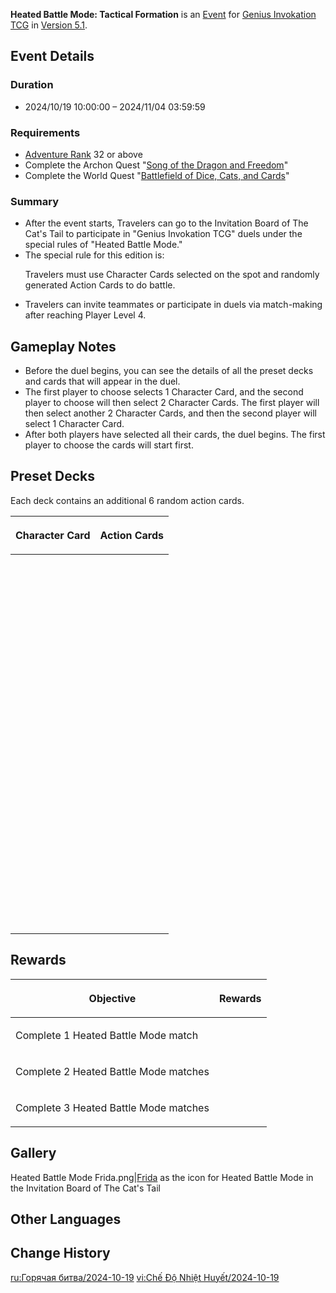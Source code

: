 {{Event
|name       = Heated Battle Mode: Tactical Formation
|image      = Heated Battle Mode Tactical Formation 2024-10-19.png
|type       = In-Game
|group      = Heated Battle Mode
|time_known = yes
|time_start = 2024-10-19 10:00:00
|time_end   = 2024-11-04 03:59:59
|link       = https://www.hoyolab.com/article/34311656
}}
'''Heated Battle Mode: Tactical Formation''' is an [[Event]] for [[Genius Invokation TCG]] in [[Version 5.1]].

==Event Details==
===Duration===
* 2024/10/19 10:00:00 – 2024/11/04 03:59:59

===Requirements===
* [[Adventure Rank]] 32 or above
* Complete the Archon Quest "[[Song of the Dragon and Freedom]]"
* Complete the World Quest "[[Battlefield of Dice, Cats, and Cards]]"

===Summary===
* After the event starts, Travelers can go to the Invitation Board of The Cat's Tail to participate in "Genius Invokation TCG" duels under the special rules of "Heated Battle Mode."
* The special rule for this edition is: <section begin="special_rule" />Travelers must use Character Cards selected on the spot and randomly generated Action Cards to do battle.<section end="special_rule" />
* Travelers can invite teammates or participate in duels via match-making after reaching Player Level 4.

==Gameplay Notes== 
* Before the duel begins, you can see the details of all the preset decks and cards that will appear in the duel.
* The first player to choose selects 1 Character Card, and the second player to choose will then select 2 Character Cards. The first player will then select another 2 Character Cards, and then the second player will select 1 Character Card.
* After both players have selected all their cards, the duel begins. The first player to choose the cards will start first.

==Preset Decks==
Each deck contains an additional 6 random action cards. 
{| class="article-table"
!Character Card
!Action Cards
|-
|{{TCG Card|Ganyu|caption=1}}
|{{TCG Card List|Undivided Heart;Undivided Heart;Amos' Bow;Thundering Poise|caption=1}}
|-
|{{TCG Card|Diona|caption=1}}
|{{TCG Card List|Shaken, Not Purred;Shaken, Not Purred;Sacrificial Bow;Blizzard Strayer|caption=1}}
|-
|{{TCG Card|Kaeya|caption=1}}
|{{TCG Card List|Cold-Blooded Strike;Cold-Blooded Strike;Favonius Sword;Lucky Dog's Silver Circlet|caption=1}}
|-
|{{TCG Card|Chongyun|caption=1}}
|{{TCG Card List|Steady Breathing;Steady Breathing;White Iron Greatsword;Broken Rime's Echo|caption=1}}
|-
|{{TCG Card|Kamisato Ayaka|caption=1}}
|{{TCG Card List|Kanten Senmyou Blessing;Kanten Senmyou Blessing;Skyward Blade;Broken Rime's Echo|caption=1}}
|-
|{{TCG Card|Eula|caption=1}}
|{{TCG Card List|Wellspring of War-Lust;Wellspring of War-Lust;Sacrificial Greatsword;Gambler's Earrings|caption=1}}
|-
|{{TCG Card|Shenhe|caption=1}}
|{{TCG Card List|Mystical Abandon;Mystical Abandon;Moonpiercer;Blizzard Strayer|caption=1}}
|-
|{{TCG Card|Qiqi|caption=1}}
|{{TCG Card List|Rite of Resurrection;Rite of Resurrection;Favonius Sword;General's Ancient Helm|caption=1}}
|-
|{{TCG Card|Layla|caption=1}}
|{{TCG Card List|Light's Remit;Light's Remit;Traveler's Handy Sword;Heart of Khvarena's Brilliance|caption=1}}
|-
|{{TCG Card|Charlotte|caption=1}}
|{{TCG Card List|A Summation of Interest;A Summation of Interest;Sacrificial Fragments;Ocean-Hued Clam|caption=1}}
|-
|{{TCG Card|Wriothesley|caption=1}}
|{{TCG Card List|Terror for the Evildoers;Terror for the Evildoers;Cashflow Supervision;Marechaussee Hunter|caption=1}}
|-
|{{TCG Card|Freminet|caption=1}}
|{{TCG Card List|Moment of Waking and Resolve;Moment of Waking and Resolve;The Bell;Veteran's Visage|caption=1}}
|-
|{{TCG Card|Fatui Cryo Cicin Mage|caption=1}}
|{{TCG Card List|Cicin's Cold Glare;Cicin's Cold Glare;Broken Rime's Echo;Flowing Rings|caption=1}}
|-
|{{TCG Card|La Signora|caption=1}}
|{{TCG Card List|Pain for Pain;Pain for Pain;Blizzard Strayer;Crimson Witch of Flames|caption=1}}
|-
|{{TCG Card|Cryo Hypostasis|caption=1}}
|{{TCG Card List|Sternfrost Prism;Sternfrost Prism;Broken Rime's Echo;Flowing Rings|caption=1}}
|-
|{{TCG Card|Frost Operative|caption=1}}
|{{TCG Card List|Rimeflow Rapier;Rimeflow Rapier;Broken Rime's Echo;Instructor's Cap|caption=1}}
|-
|{{TCG Card|Barbara|caption=1}}
|{{TCG Card List|Glorious Season;Glorious Season;Magic Guide;Crown of Watatsumi|caption=1}}
|-
|{{TCG Card|Xingqiu|caption=1}}
|{{TCG Card List|The Scent Remained;The Scent Remained;Favonius Sword;Exile's Circlet|caption=1}}
|-
|{{TCG Card|Mona|caption=1}}
|{{TCG Card List|Prophecy of Submersion;Prophecy of Submersion;Sacrificial Fragments;Wine-Stained Tricorne|caption=1}}
|-
|{{TCG Card|Tartaglia|caption=1}}
|{{TCG Card List|Abyssal Mayhem: Hydrospout;Abyssal Mayhem: Hydrospout;Skyward Harp;Wine-Stained Tricorne|caption=1}}
|-
|{{TCG Card|Sangonomiya Kokomi|caption=1}}
|{{TCG Card List|Tamakushi Casket;Tamakushi Casket;Fruit of Fulfillment;Ocean-Hued Clam|caption=1}}
|-
|{{TCG Card|Kamisato Ayato|caption=1}}
|{{TCG Card List|Kyouka Fuushi;Kyouka Fuushi;Skyward Blade;Echoes of an Offering|caption=1}}
|-
|{{TCG Card|Candace|caption=1}}
|{{TCG Card List|The Overflow;The Overflow;Vortex Vanquisher;Heart of Depth|caption=1}}
|-
|{{TCG Card|Nilou|caption=1}}
|{{TCG Card List|The Starry Skies Their Flowers Rain;The Starry Skies Their Flowers Rain;Traveler's Handy Sword;Heart of Depth|caption=1}}
|-
|{{TCG Card|Yelan|caption=1}}
|{{TCG Card List|Turn Control;Turn Control;End of the Line;Capricious Visage|caption=1}}
|-
|{{TCG Card|Neuvillette|caption=1}}
|{{TCG Card List|Heir to the Ancient Sea's Authority;Heir to the Ancient Sea's Authority;Tome of the Eternal Flow;Veteran's Visage|caption=1}}
|-
|{{TCG Card|Furina|caption=1}}
|{{TCG Card List|"Hear Me — Let Us Raise the Chalice of Love!";"Hear Me — Let Us Raise the Chalice of Love!";Splendor of Tranquil Waters;Marechaussee Hunter|caption=1}}
|-
|{{TCG Card|Rhodeia of Loch|caption=1}}
|{{TCG Card List|Streaming Surge;Streaming Surge;Wine-Stained Tricorne;Lucky Dog's Silver Circlet|caption=1}}
|-
|{{TCG Card|Mirror Maiden|caption=1}}
|{{TCG Card List|Mirror Cage;Mirror Cage;Heart of Depth;Traveling Doctor's Handkerchief|caption=1}}
|-
|{{TCG Card|Abyss Herald: Wicked Torrents|caption=1}}
|{{TCG Card List|Surging Undercurrent;Surging Undercurrent;Wine-Stained Tricorne;Vourukasha's Glow|caption=1}}
|-
|{{TCG Card|All-Devouring Narwhal|caption=1}}
|{{TCG Card List|Lightless Feeding;Lightless Feeding;Heart of Depth;Golden Troupe|caption=1}}
|-
|{{TCG Card|Hydro Hilichurl Rogue|caption=1}}
|{{TCG Card List|Featherweight Foam;Featherweight Foam;Heart of Depth;Ornate Kabuto|caption=1}}
|-
|{{TCG Card|Diluc|caption=1}}
|{{TCG Card List|Flowing Flame;Flowing Flame;Sacrificial Greatsword;Crimson Witch of Flames|caption=1}}
|-
|{{TCG Card|Xiangling|caption=1}}
|{{TCG Card List|Crossfire;Crossfire;Moonpiercer;Shadow of the Sand King|caption=1}}
|-
|{{TCG Card|Bennett|caption=1}}
|{{TCG Card List|Grand Expectation;Grand Expectation;Aquila Favonia;Crown of Watatsumi|caption=1}}
|-
|{{TCG Card|Amber|caption=1}}
|{{TCG Card List|Bunny Triggered;Bunny Triggered;King's Squire;Crimson Witch of Flames|caption=1}}
|-
|{{TCG Card|Yoimiya|caption=1}}
|{{TCG Card List|Naganohara Meteor Swarm;Naganohara Meteor Swarm;Skyward Harp;Shimenawa's Reminiscence|caption=1}}
|-
|{{TCG Card|Klee|caption=1}}
|{{TCG Card List|Pounding Surprise;Pounding Surprise;Skyward Atlas;Witch's Scorching Hat|caption=1}}
|-
|{{TCG Card|Hu Tao|caption=1}}
|{{TCG Card List|Sanguine Rouge;Sanguine Rouge;White Tassel;Flowing Rings|caption=1}}
|-
|{{TCG Card|Yanfei|caption=1}}
|{{TCG Card List|Right of Final Interpretation;Right of Final Interpretation;Tulaytullah's Remembrance;Witch's Scorching Hat|caption=1}}
|-
|{{TCG Card|Dehya|caption=1}}
|{{TCG Card List|Stalwart and True;Stalwart and True;Beacon of the Reed Sea;Vourukasha's Glow|caption=1}}
|-
|{{TCG Card|Lyney|caption=1}}
|{{TCG Card List|Conclusive Ovation;Conclusive Ovation;Raven Bow;Thundering Poise|caption=1}}
|-
|{{TCG Card|Thoma|caption=1}}
|{{TCG Card List|A Subordinate's Skills;A Subordinate's Skills;Moonpiercer;Adventurer's Bandana|caption=1}}
|-
|{{TCG Card|Xinyan|caption=1}}
|{{TCG Card List|Rockin' in a Flaming World;Rockin' in a Flaming World;Forest Regalia;Crimson Witch of Flames|caption=1}}
|-
|{{TCG Card|Chevreuse|caption=1}}
|{{TCG Card List|Vanguard's Coordinated Tactics;Vanguard's Coordinated Tactics;Rightful Reward;Gambler's Earrings|caption=1}}
|-
|{{TCG Card|Fatui Pyro Agent|caption=1}}
|{{TCG Card List|Paid in Full;Paid in Full;Witch's Scorching Hat;Gambler's Earrings|caption=1}}
|-
|{{TCG Card|Abyss Lector: Fathomless Flames|caption=1}}
|{{TCG Card List|Embers Rekindled;Embers Rekindled;Crimson Witch of Flames;Exile's Circlet|caption=1}}
|-
|{{TCG Card|Eremite Scorching Loremaster|caption=1}}
|{{TCG Card List|Scorpocalypse;Scorpocalypse;Vourukasha's Glow;Traveling Doctor's Handkerchief|caption=1}}
|-
|{{TCG Card|Emperor of Fire and Iron|caption=1}}
|{{TCG Card List|Molten Mail;Molten Mail;Witch's Scorching Hat;General's Ancient Helm|caption=1}}
|-
|{{TCG Card|Fischl|caption=1}}
|{{TCG Card List|Stellar Predator;Stellar Predator;Raven Bow;Gilded Dreams|caption=1}}
|-
|{{TCG Card|Razor|caption=1}}
|{{TCG Card List|Awakening;Awakening;White Iron Greatsword;Adventurer's Bandana|caption=1}}
|-
|{{TCG Card|Keqing|caption=1}}
|{{TCG Card List|Thundering Penance;Thundering Penance;Light of Foliar Incision;Thundering Fury|caption=1}}
|-
|{{TCG Card|Cyno|caption=1}}
|{{TCG Card List|Featherfall Judgment;Featherfall Judgment;Skyward Spine;Ornate Kabuto|caption=1}}
|-
|{{TCG Card|Beidou|caption=1}}
|{{TCG Card List|Lightning Storm;Lightning Storm;Skyward Pride;Tenacity of the Millelith|caption=1}}
|-
|{{TCG Card|Kujou Sara|caption=1}}
|{{TCG Card List|Sin of Pride;Sin of Pride;Elegy for the End;Thundering Fury|caption=1}}
|-
|{{TCG Card|Raiden Shogun|caption=1}}
|{{TCG Card List|Wishes Unnumbered;Wishes Unnumbered;Engulfing Lightning;Emblem of Severed Fate|caption=1}}
|-
|{{TCG Card|Yae Miko|caption=1}}
|{{TCG Card List|The Shrine's Sacred Shade;The Shrine's Sacred Shade;Fruit of Fulfillment;Thunder Summoner's Crown|caption=1}}
|-
|{{TCG Card|Lisa|caption=1}}
|{{TCG Card List|Pulsating Witch;Pulsating Witch;Lost Prayer to the Sacred Winds;Instructor's Cap|caption=1}}
|-
|{{TCG Card|Dori|caption=1}}
|{{TCG Card List|Discretionary Supplement;Discretionary Supplement;The Bell;Thunder Summoner's Crown|caption=1}}
|-
|{{TCG Card|Kuki Shinobu|caption=1}}
|{{TCG Card List|To Ward Weakness;To Ward Weakness;Aquila Favonia;Veteran's Visage|caption=1}}
|-
|{{TCG Card|Electro Hypostasis|caption=1}}
|{{TCG Card List|Absorbing Prism;Absorbing Prism;Thundering Fury;Shimenawa's Reminiscence|caption=1}}
|-
|{{TCG Card|Thunder Manifestation|caption=1}}
|{{TCG Card List|Grieving Echo;Grieving Echo;Thunder Summoner's Crown;Heart of Khvarena's Brilliance|caption=1}}
|-
|{{TCG Card|Millennial Pearl Seahorse|caption=1}}
|{{TCG Card List|Pearl Solidification;Pearl Solidification;Thunder Summoner's Crown;Veteran's Visage|caption=1}}
|-
|{{TCG Card|Fatui Electro Cicin Mage|caption=1}}
|{{TCG Card List|Electro Cicin's Gleam;Electro Cicin's Gleam;Golden Troupe's Reward;Ornate Kabuto|caption=1}}
|-
|{{TCG Card|Consecrated Scorpion|caption=1}}
|{{TCG Card List|Fatal Fulmination;Fatal Fulmination;Thundering Fury;Gilded Dreams|caption=1}}
|-
|{{TCG Card|Abyss Lector: Violet Lightning|caption=1}}
|{{TCG Card List|Chain Lightning Cascade;Chain Lightning Cascade;Thundering Fury;Ornate Kabuto|caption=1}}
|-
|{{TCG Card|Sucrose|caption=1}}
|{{TCG Card List|Chaotic Entropy;Chaotic Entropy;Sacrificial Fragments;Instructor's Cap|caption=1}}
|-
|{{TCG Card|Jean|caption=1}}
|{{TCG Card List|Lands of Dandelion;Lands of Dandelion;Aquila Favonia;Viridescent Venerer's Diadem|caption=1}}
|-
|{{TCG Card|Venti|caption=1}}
|{{TCG Card List|Embrace of Winds;Embrace of Winds;Elegy for the End;Viridescent Venerer|caption=1}}
|-
|{{TCG Card|Xiao|caption=1}}
|{{TCG Card List|Conqueror of Evil: Guardian Yaksha;Conqueror of Evil: Guardian Yaksha;Primordial Jade Winged-Spear;Vermillion Hereafter|caption=1}}
|-
|{{TCG Card|Kaedehara Kazuha|caption=1}}
|{{TCG Card List|Poetics of Fuubutsu;Poetics of Fuubutsu;Sacrificial Sword;Viridescent Venerer's Diadem|caption=1}}
|-
|{{TCG Card|Wanderer|caption=1}}
|{{TCG Card List|Gales of Reverie;Gales of Reverie;Tulaytullah's Remembrance;Echoes of an Offering|caption=1}}
|-
|{{TCG Card|Sayu|caption=1}}
|{{TCG Card List|Skiving: New and Improved;Skiving: New and Improved;Wolf's Gravestone;Viridescent Venerer|caption=1}}
|-
|{{TCG Card|Lynette|caption=1}}
|{{TCG Card List|A Cold Blade Like a Shadow;A Cold Blade Like a Shadow;Sacrificial Sword;Gilded Dreams|caption=1}}
|-
|{{TCG Card|Faruzan|caption=1}}
|{{TCG Card List|The Wondrous Path of Truth;The Wondrous Path of Truth;Elegy for the End;Viridescent Venerer|caption=1}}
|-
|{{TCG Card|Xianyun|caption=1}}
|{{TCG Card List|They Call Her Cloud Retainer;They Call Her Cloud Retainer;Sacrificial Fragments;Golden Troupe's Reward|caption=1}}
|-
|{{TCG Card|Maguu Kenki|caption=1}}
|{{TCG Card List|Transcendent Automaton;Transcendent Automaton;Viridescent Venerer's Diadem;Capricious Visage|caption=1}}
|-
|{{TCG Card|Dvalin|caption=1}}
|{{TCG Card List|Rending Vortex;Rending Vortex;Viridescent Venerer;Shimenawa's Reminiscence|caption=1}}
|-
|{{TCG Card|Consecrated Flying Serpent|caption=1}}
|{{TCG Card List|Deathly Cyclone;Deathly Cyclone;Viridescent Venerer's Diadem;Emblem of Severed Fate|caption=1}}
|-
|{{TCG Card|Ningguang|caption=1}}
|{{TCG Card List|Strategic Reserve;Strategic Reserve;Magic Guide;Mask of Solitude Basalt|caption=1}}
|-
|{{TCG Card|Noelle|caption=1}}
|{{TCG Card List|I Got Your Back;I Got Your Back;The Bell;Mask of Solitude Basalt|caption=1}}
|-
|{{TCG Card|Zhongli|caption=1}}
|{{TCG Card List|Dominance of Earth;Dominance of Earth;Vortex Vanquisher;Tenacity of the Millelith|caption=1}}
|-
|{{TCG Card|Albedo|caption=1}}
|{{TCG Card List|Descent of Divinity;Descent of Divinity;Traveler's Handy Sword;Capricious Visage|caption=1}}
|-
|{{TCG Card|Arataki Itto|caption=1}}
|{{TCG Card List|Arataki Ichiban;Arataki Ichiban;Wolf's Gravestone;Archaic Petra|caption=1}}
|-
|{{TCG Card|Gorou|caption=1}}
|{{TCG Card List|Rushing Hound: Swift as the Wind;Rushing Hound: Swift as the Wind;King's Squire;Archaic Petra|caption=1}}
|-
|{{TCG Card|Yun Jin|caption=1}}
|{{TCG Card List|Decorous Harmony;Decorous Harmony;Rightful Reward;Vourukasha's Glow|caption=1}}
|-
|{{TCG Card|Navia|caption=1}}
|{{TCG Card List|Undisclosed Distribution Channels;Undisclosed Distribution Channels;Beacon of the Reed Sea;Mask of Solitude Basalt|caption=1}}
|-
|{{TCG Card|Chiori|caption=1}}
|{{TCG Card List|In Five Colors Dyed;In Five Colors Dyed;Sapwood Blade;Golden Troupe|caption=1}}
|-
|{{TCG Card|Stonehide Lawachurl|caption=1}}
|{{TCG Card List|Stonehide Reforged;Stonehide Reforged;Mask of Solitude Basalt;Vermillion Hereafter|caption=1}}
|-
|{{TCG Card|Azhdaha|caption=1}}
|{{TCG Card List|Lunar Cycles Unending;Lunar Cycles Unending;Archaic Petra;Tenacity of the Millelith|caption=1}}
|-
|{{TCG Card|Collei|caption=1}}
|{{TCG Card List|Floral Sidewinder;Floral Sidewinder;Amos' Bow;Laurel Coronet|caption=1}}
|-
|{{TCG Card|Tighnari|caption=1}}
|{{TCG Card List|Keen Sight;Keen Sight;Sacrificial Bow;Deepwood Memories|caption=1}}
|-
|{{TCG Card|Nahida|caption=1}}
|{{TCG Card List|The Seed of Stored Knowledge;The Seed of Stored Knowledge;A Thousand Floating Dreams;Deepwood Memories|caption=1}}
|-
|{{TCG Card|Yaoyao|caption=1}}
|{{TCG Card List|Beneficent;Beneficent;Lithic Spear;Golden Troupe|caption=1}}
|-
|{{TCG Card|Baizhu|caption=1}}
|{{TCG Card List|All Things Are of the Earth;All Things Are of the Earth;A Thousand Floating Dreams;Laurel Coronet|caption=1}}
|-
|{{TCG Card|Alhaitham|caption=1}}
|{{TCG Card List|Structuration;Structuration;Light of Foliar Incision;Amethyst Crown|caption=1}}
|-
|{{TCG Card|Kirara|caption=1}}
|{{TCG Card List|Countless Sights to See;Countless Sights to See;Sapwood Blade;Golden Troupe's Reward|caption=1}}
|-
|{{TCG Card|Kaveh|caption=1}}
|{{TCG Card List|The Art of Budgeting;The Art of Budgeting;Forest Regalia;Flower of Paradise Lost|caption=1}}
|-
|{{TCG Card|Jadeplume Terrorshroom|caption=1}}
|{{TCG Card List|Proliferating Spores;Proliferating Spores;Deepwood Memories;Ornate Kabuto|caption=1}}
|-
|{{TCG Card|Guardian of Apep's Oasis|caption=1}}
|{{TCG Card List|A Thousand Young;A Thousand Young;Laurel Coronet;Amethyst Crown|caption=1}}
|-
|{{TCG Card|Eremite Floral Ring-Dancer|caption=1}}
|{{TCG Card List|Spirit Serpent's Swirl;Spirit Serpent's Swirl;Laurel Coronet;Conductor's Top Hat|caption=1}}
|}

==Rewards==
{|class="article-table"
!Objective
!Rewards
|-
|Complete 1 Heated Battle Mode match
|{{Card|Lucky Coin|1,000}}
|-
|Complete 2 Heated Battle Mode matches
|{{Card|Lucky Coin|1,000}}
|-
|Complete 3 Heated Battle Mode matches
|{{Card|Lucky Coin|1,000}}
|}

==Gallery==
<gallery>
Heated Battle Mode Frida.png|[[Frida]] as the icon for Heated Battle Mode in the Invitation Board of The Cat's Tail
</gallery>

==Other Languages==
{{Other Languages|Heated Battle Mode/2023-06-03}}

==Change History==
{{Change History|5.1}}

[[ru:Горячая битва/2024-10-19]]
[[vi:Chế Độ Nhiệt Huyết/2024-10-19]]